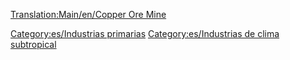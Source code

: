 [[Translation:Main/en/Copper Ore Mine]]
{{es/Industrias| nombre=Mina de cobre
| imagen=Copperoremine.png
| climas=[[Main/en/Clima/Es#Subtropical|Subtropical]]
| acepta=Nada
| produce=[[Main/es/Mineral de cobre|Mineral de cobre]]
| notas=
}}{{en/-}}

[[Category:es/Industrias primarias]]
[[Category:es/Industrias de clima subtropical]]